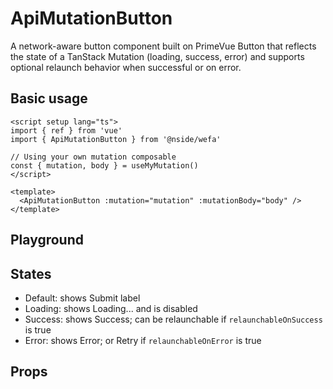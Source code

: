 
<Meta of={MutationStories} />

# ApiMutationButton

A network-aware button component built on PrimeVue Button that reflects the state of a TanStack Mutation (loading, success, error) and supports optional relaunch behavior when successful or on error.

## Basic usage

```vue
<script setup lang="ts">
import { ref } from 'vue'
import { ApiMutationButton } from '@nside/wefa'

// Using your own mutation composable
const { mutation, body } = useMyMutation()
</script>

<template>
  <ApiMutationButton :mutation="mutation" :mutationBody="body" />
</template>
```

## Playground

<Canvas>
  <Story of={MutationStories.Default} />
</Canvas>

## States

- Default: shows Submit label
- Loading: shows Loading... and is disabled
- Success: shows Success; can be relaunchable if `relaunchableOnSuccess` is true
- Error: shows Error; or Retry if `relaunchableOnError` is true

## Props

<ArgTypes of={MutationStories} />
